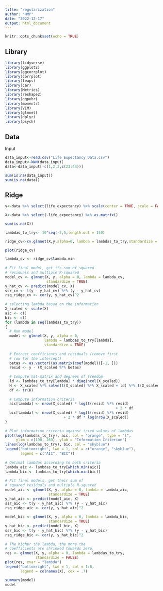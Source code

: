 ```yaml
---
title: "regularization"
author: "HMP"
date: "2022-12-17"
output: html_document
---
```


```r
knitr::opts_chunk$set(echo = TRUE)
```

## Library



```r
library(tidyverse)
library(ggplot2)
library(ggcorrplot)
library(corrplot)
library(leaps)
library(car)
library(Metrics)
library(reshape2)
library(ggpubr)
library(moments)
library(VIM)
library(glmnet)  
library(dplyr)   
library(psych)
```

## Data

Input

```r
data_input<-read.csv("Life Expectancy Data.csv")
data_input<-kNN(data_input)
data<-data_input[-c(1,2,3,c(23:44))]


```

```r
sum(is.na(data_input))
sum(is.na(data))
```


## Ridge

```r
y<-data %>% select(life_expectancy) %>% scale(center = TRUE, scale = FALSE) %>% as.matrix()

X<-data %>% select(-life_expectancy) %>% as.matrix()

sum(is.na(X))

lambdas_to_try<- 10^seq(-3,5,length.out = 150)

ridge_cv<-cv.glmnet(X,y,alpha=0, lambda = lambdas_to_try,standardize = TRUE,nfolds = 10)

plot(ridge_cv)

lambda_cv <- ridge_cv$lambda.min
  
# Fit final model, get its sum of squared
# residuals and multiple R-squared
model_cv <- glmnet(X, y, alpha = 0, lambda = lambda_cv,
                   standardize = TRUE)
y_hat_cv <- predict(model_cv, X)
ssr_cv <- t(y - y_hat_cv) %*% (y - y_hat_cv)
rsq_ridge_cv <- cor(y, y_hat_cv)^2
  
# selecting lambda based on the information
X_scaled <- scale(X)
aic <- c()
bic <- c()
for (lambda in seq(lambdas_to_try)) 
{
  # Run model
  model <- glmnet(X, y, alpha = 0,
                  lambda = lambdas_to_try[lambda], 
                  standardize = TRUE)
    
  # Extract coefficients and residuals (remove first 
  # row for the intercept)
  betas <- as.vector((as.matrix(coef(model))[-1, ]))
  resid <- y - (X_scaled %*% betas)
    
  # Compute hat-matrix and degrees of freedom
  ld <- lambdas_to_try[lambda] * diag(ncol(X_scaled))
  H <- X_scaled %*% solve(t(X_scaled) %*% X_scaled + ld) %*% t(X_scaled)
  df <- tr(H)
    
  # Compute information criteria
  aic[lambda] <- nrow(X_scaled) * log(t(resid) %*% resid) 
                                                   + 2 * df
  bic[lambda] <- nrow(X_scaled) * log(t(resid) %*% resid)
                           + 2 * df * log(nrow(X_scaled))
}
  
# Plot information criteria against tried values of lambdas
plot(log(lambdas_to_try), aic, col = "orange", type = "l",
     ylim = c(190, 260), ylab = "Information Criterion")
lines(log(lambdas_to_try), bic, col = "skyblue")
legend("bottomright", lwd = 1, col = c("orange", "skyblue"), 
       legend = c("AIC", "BIC"))
 
# Optimal lambdas according to both criteria
lambda_aic <- lambdas_to_try[which.min(aic)]
lambda_bic <- lambdas_to_try[which.min(bic)]
  
# Fit final models, get their sum of 
# squared residuals and multiple R-squared
model_aic <- glmnet(X, y, alpha = 0, lambda = lambda_aic, 
                    standardize = TRUE)
y_hat_aic <- predict(model_aic, X)
ssr_aic <- t(y - y_hat_aic) %*% (y - y_hat_aic)
rsq_ridge_aic <- cor(y, y_hat_aic)^2
  
model_bic <- glmnet(X, y, alpha = 0, lambda = lambda_bic, 
                    standardize = TRUE)
y_hat_bic <- predict(model_bic, X)
ssr_bic <- t(y - y_hat_bic) %*% (y - y_hat_bic)
rsq_ridge_bic <- cor(y, y_hat_bic)^2
  
# The higher the lambda, the more the 
# coefficients are shrinked towards zero.
res <- glmnet(X, y, alpha = 0, lambda = lambdas_to_try,
              standardize = FALSE)
plot(res, xvar = "lambda")
legend("bottomright", lwd = 1, col = 1:6, 
       legend = colnames(X), cex = .7)

```

```r
summary(model)
model
```

